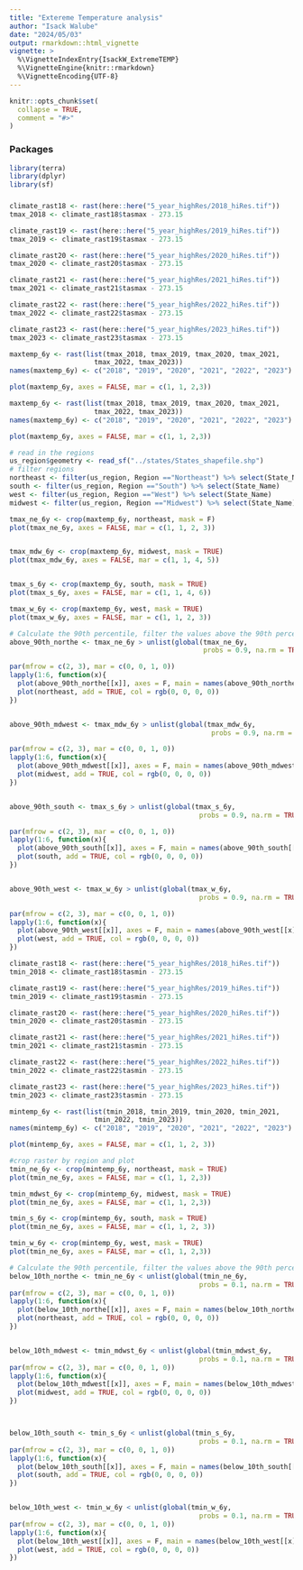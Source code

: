 ```yaml
---
title: "Extereme Temperature analysis"
author: "Isack Walube"
date: "2024/05/03"
output: rmarkdown::html_vignette
vignette: >
  %\VignetteIndexEntry{IsackW_ExtremeTEMP}
  %\VignetteEngine{knitr::rmarkdown}
  %\VignetteEncoding{UTF-8}
---
```


```r
knitr::opts_chunk$set(
  collapse = TRUE,
  comment = "#>"
)
```


### Packages 
```r
library(terra)
library(dplyr)
library(sf)
```
 
### 
```r
climate_rast18 <- rast(here::here("5_year_highRes/2018_hiRes.tif"))
tmax_2018 <- climate_rast18$tasmax - 273.15

climate_rast19 <- rast(here::here("5_year_highRes/2019_hiRes.tif"))
tmax_2019 <- climate_rast19$tasmax - 273.15

climate_rast20 <- rast(here::here("5_year_highRes/2020_hiRes.tif"))
tmax_2020 <- climate_rast20$tasmax - 273.15

climate_rast21 <- rast(here::here("5_year_highRes/2021_hiRes.tif"))
tmax_2021 <- climate_rast21$tasmax - 273.15

climate_rast22 <- rast(here::here("5_year_highRes/2022_hiRes.tif"))
tmax_2022 <- climate_rast22$tasmax - 273.15

climate_rast23 <- rast(here::here("5_year_highRes/2023_hiRes.tif"))
tmax_2023 <- climate_rast23$tasmax - 273.15

maxtemp_6y <- rast(list(tmax_2018, tmax_2019, tmax_2020, tmax_2021,
                     tmax_2022, tmax_2023))
names(maxtemp_6y) <- c("2018", "2019", "2020", "2021", "2022", "2023")

plot(maxtemp_6y, axes = FALSE, mar = c(1, 1, 2,3))

maxtemp_6y <- rast(list(tmax_2018, tmax_2019, tmax_2020, tmax_2021,
                     tmax_2022, tmax_2023))
names(maxtemp_6y) <- c("2018", "2019", "2020", "2021", "2022", "2023")

plot(maxtemp_6y, axes = FALSE, mar = c(1, 1, 2,3))
```



```r
# read in the regions
us_region$geometry <- read_sf("../states/States_shapefile.shp") 
# filter regions
northeast <- filter(us_region, Region =="Northeast") %>% select(State_Name)
south <- filter(us_region, Region =="South") %>% select(State_Name)
west <- filter(us_region, Region =="West") %>% select(State_Name)
midwest <- filter(us_region, Region =="Midwest") %>% select(State_Name)
```



```r
tmax_ne_6y <- crop(maxtemp_6y, northeast, mask = F)
plot(tmax_ne_6y, axes = FALSE, mar = c(1, 1, 2, 3))


tmax_mdw_6y <- crop(maxtemp_6y, midwest, mask = TRUE)
plot(tmax_mdw_6y, axes = FALSE, mar = c(1, 1, 4, 5))


tmax_s_6y <- crop(maxtemp_6y, south, mask = TRUE)
plot(tmax_s_6y, axes = FALSE, mar = c(1, 1, 4, 6))

tmax_w_6y <- crop(maxtemp_6y, west, mask = TRUE)
plot(tmax_w_6y, axes = FALSE, mar = c(1, 1, 2, 3))
```


```r
# Calculate the 90th percentile, filter the values above the 90th percentile and plot
above_90th_northe <- tmax_ne_6y > unlist(global(tmax_ne_6y, 
                                                probs = 0.9, na.rm = TRUE))

par(mfrow = c(2, 3), mar = c(0, 0, 1, 0))
lapply(1:6, function(x){
  plot(above_90th_northe[[x]], axes = F, main = names(above_90th_northe[[x]]))
  plot(northeast, add = TRUE, col = rgb(0, 0, 0, 0))
})


above_90th_mdwest <- tmax_mdw_6y > unlist(global(tmax_mdw_6y, 
                                                  probs = 0.9, na.rm = TRUE))

par(mfrow = c(2, 3), mar = c(0, 0, 1, 0))
lapply(1:6, function(x){
  plot(above_90th_mdwest[[x]], axes = F, main = names(above_90th_mdwest[[x]]))
  plot(midwest, add = TRUE, col = rgb(0, 0, 0, 0))
})


above_90th_south <- tmax_s_6y > unlist(global(tmax_s_6y, 
                                               probs = 0.9, na.rm = TRUE))

par(mfrow = c(2, 3), mar = c(0, 0, 1, 0))
lapply(1:6, function(x){
  plot(above_90th_south[[x]], axes = F, main = names(above_90th_south[[x]]))
  plot(south, add = TRUE, col = rgb(0, 0, 0, 0))
})


above_90th_west <- tmax_w_6y > unlist(global(tmax_w_6y, 
                                               probs = 0.9, na.rm = TRUE))

par(mfrow = c(2, 3), mar = c(0, 0, 1, 0))
lapply(1:6, function(x){
  plot(above_90th_west[[x]], axes = F, main = names(above_90th_west[[x]]))
  plot(west, add = TRUE, col = rgb(0, 0, 0, 0))
})
```


```r
climate_rast18 <- rast(here::here("5_year_highRes/2018_hiRes.tif"))
tmin_2018 <- climate_rast18$tasmin - 273.15

climate_rast19 <- rast(here::here("5_year_highRes/2019_hiRes.tif"))
tmin_2019 <- climate_rast19$tasmin - 273.15

climate_rast20 <- rast(here::here("5_year_highRes/2020_hiRes.tif"))
tmin_2020 <- climate_rast20$tasmin - 273.15

climate_rast21 <- rast(here::here("5_year_highRes/2021_hiRes.tif"))
tmin_2021 <- climate_rast21$tasmin - 273.15

climate_rast22 <- rast(here::here("5_year_highRes/2022_hiRes.tif"))
tmin_2022 <- climate_rast22$tasmin - 273.15

climate_rast23 <- rast(here::here("5_year_highRes/2023_hiRes.tif"))
tmin_2023 <- climate_rast23$tasmin - 273.15

mintemp_6y <- rast(list(tmin_2018, tmin_2019, tmin_2020, tmin_2021,
                     tmin_2022, tmin_2023))
names(mintemp_6y) <- c("2018", "2019", "2020", "2021", "2022", "2023")

plot(mintemp_6y, axes = FALSE, mar = c(1, 1, 2, 3))
```

```r
#crop raster by region and plot
tmin_ne_6y <- crop(mintemp_6y, northeast, mask = TRUE)
plot(tmin_ne_6y, axes = FALSE, mar = c(1, 1, 2,3))

tmin_mdwst_6y <- crop(mintemp_6y, midwest, mask = TRUE)
plot(tmin_ne_6y, axes = FALSE, mar = c(1, 1, 2,3))

tmin_s_6y <- crop(mintemp_6y, south, mask = TRUE)
plot(tmin_ne_6y, axes = FALSE, mar = c(1, 1, 2, 3))

tmin_w_6y <- crop(mintemp_6y, west, mask = TRUE)
plot(tmin_ne_6y, axes = FALSE, mar = c(1, 1, 2,3))
```

```r
# Calculate the 90th percentile, filter the values above the 90th percentile and plot
below_10th_northe <- tmin_ne_6y < unlist(global(tmin_ne_6y, 
                                               probs = 0.1, na.rm = TRUE))
par(mfrow = c(2, 3), mar = c(0, 0, 1, 0))
lapply(1:6, function(x){
  plot(below_10th_northe[[x]], axes = F, main = names(below_10th_northe[[x]]))
  plot(northeast, add = TRUE, col = rgb(0, 0, 0, 0))
})


below_10th_mdwest <- tmin_mdwst_6y < unlist(global(tmin_mdwst_6y, 
                                               probs = 0.1, na.rm = TRUE))
par(mfrow = c(2, 3), mar = c(0, 0, 1, 0))
lapply(1:6, function(x){
  plot(below_10th_mdwest[[x]], axes = F, main = names(below_10th_mdwest[[x]]))
  plot(midwest, add = TRUE, col = rgb(0, 0, 0, 0))
})



below_10th_south <- tmin_s_6y < unlist(global(tmin_s_6y, 
                                               probs = 0.1, na.rm = TRUE))
par(mfrow = c(2, 3), mar = c(0, 0, 1, 0))
lapply(1:6, function(x){
  plot(below_10th_south[[x]], axes = F, main = names(below_10th_south[[x]]))
  plot(south, add = TRUE, col = rgb(0, 0, 0, 0))
})


below_10th_west <- tmin_w_6y < unlist(global(tmin_w_6y, 
                                               probs = 0.1, na.rm = TRUE))
par(mfrow = c(2, 3), mar = c(0, 0, 1, 0))
lapply(1:6, function(x){
  plot(below_10th_west[[x]], axes = F, main = names(below_10th_west[[x]]))
  plot(west, add = TRUE, col = rgb(0, 0, 0, 0))
})
```


































